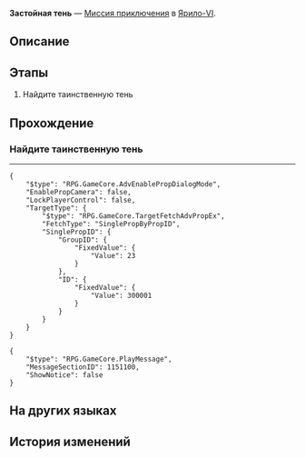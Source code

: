{{Дополнить|Диалоги.}}
{{Миссия Инфобокс
|id              = 4010127
|Название        = 
|Изображение     = Миссия Освоения Застойная тень.png
|Тип             = Миссия приключения
|События         = 
|Глава           = 
|Условия         = Завершена [[Миссия Освоения]] ''[[Испытание Равновесия II]]''
|Персонажи       = Первопроходец
|СтартЛокация    = Коридор исчезающего эха
|Мир             = Ярило-VI
|Локации         = Коридор исчезающего эха
|Предыдущая      = 
|Следующая       = ???
|Награды         = 
}}
'''Застойная тень''' — [[Миссия приключения]] в [[Ярило-VI]].

==Описание==
{{Описание|<!--официальное описание из Перекрёстка судеб-->}}

==Этапы==
# Найдите таинственную тень

==Прохождение==
{{Дополнить}}


===Найдите таинственную тень===
{{Описание миссии|локация=Коридор исчезающего эха|В снежной буре появляется таинственная тень. Нужно подойти поближе, чтобы разглядеть её.}}
{{Диалог Начало}}
----
<pre>{
	"$type": "RPG.GameCore.AdvEnablePropDialogMode",
	"EnablePropCamera": false,
	"LockPlayerControl": false,
	"TargetType": {
		"$type": "RPG.GameCore.TargetFetchAdvPropEx",
		"FetchType": "SinglePropByPropID",
		"SinglePropID": {
			"GroupID": {
				"FixedValue": {
					"Value": 23
				}
			},
			"ID": {
				"FixedValue": {
					"Value": 300001
				}
			}
		}
	}
}</pre>
<!--Unknown TalkSentence: 901012701-->
<!--Unknown TalkSentence: 901012702-->
<pre>{
	"$type": "RPG.GameCore.PlayMessage",
	"MessageSectionID": 1151100,
	"ShowNotice": false
}</pre>
{{Диалог Конец}}

==На других языках==
{{На других языках
|en   = Stagnant Shadow
|zhs  = 「凝滞虚影」
|zht  = 「凝滯虛影」
|ja   = 「凝結虚影」
|ko   = 「정체된 허영」
|es   = Sombra paralizada
|fr   = Ombre stagnante
|ru   = Застойная тень
|th   = Stagnant Shadow
|vi   = "Hư Ảnh Ngưng Đọng"
|de   = Ruhender Schatten
|id   = "Stagnant Shadow"
|pt   = Sombra Estagnada
}}

==История изменений==
{{История изменений|2.7}}

